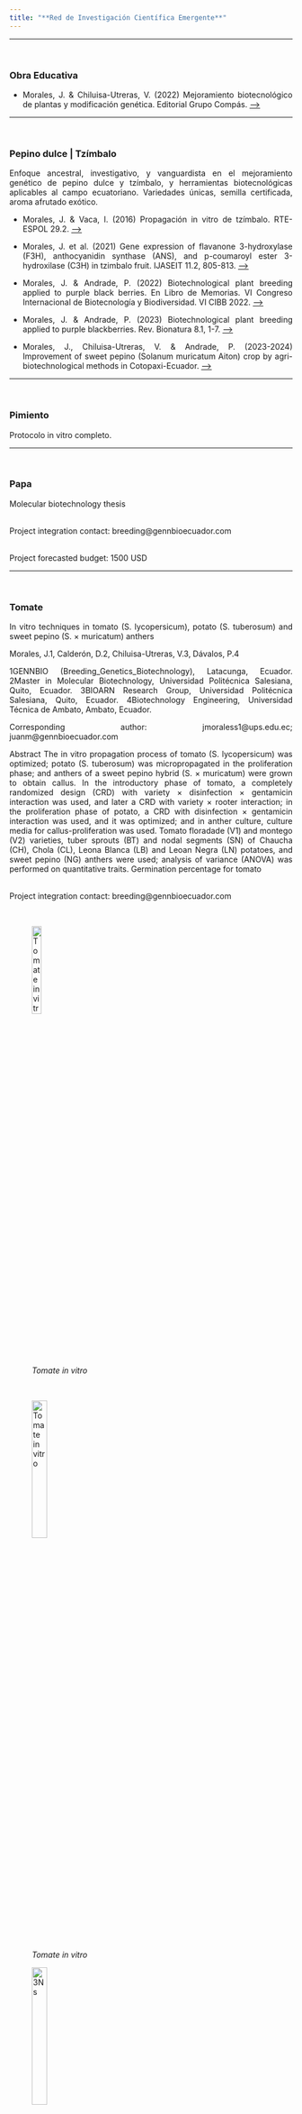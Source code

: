 ```yaml
---
title: "**Red de Investigación Científica Emergente**"
---
```

___
<br>


### **Obra Educativa**
- Morales, J. & Chiluisa-Utreras, V. (2022) Mejoramiento biotecnológico de plantas y modificación genética. Editorial Grupo Compás. [-->](http://142.93.18.15:8080/jspui/bitstream/123456789/794/1/GENNBIO_JMorales_Libro_2022%20%281%29.pdf)


___
<br>


### **Pepino dulce | Tzímbalo**

<style>
body {text-align: justify}
</style> 



Enfoque ancestral, investigativo, y vanguardista en el mejoramiento genético de pepino dulce y tzímbalo, y herramientas biotecnológicas aplicables al campo ecuatoriano. Variedades únicas, semilla certificada, aroma afrutado exótico.     



- Morales, J. & Vaca, I. (2016) Propagación in vitro de tzímbalo. RTE-ESPOL 29.2. [-->](http://www.rte.espol.edu.ec/index.php/tecnologica/article/view/547)


- Morales, J. et al. (2021) Gene expression of flavanone 3-hydroxylase (F3H), anthocyanidin synthase (ANS), and p-coumaroyl ester 3-hydroxilase (C3H) in tzimbalo fruit. IJASEIT 11.2, 805-813. [-->](https://ijaseit.insightsociety.org/index.php?option=com_content&view=article&id=9&Itemid=1&article_id=13681)


- Morales, J. & Andrade, P. (2022) Biotechnological plant breeding applied to purple black berries. En Libro de Memorias. VI Congreso Internacional de Biotecnología y Biodiversidad. VI CIBB 2022. [-->](http://www.cibb.espol.edu.ec/sites/cibb.espol.edu.ec/files/CIBB_V1-MEMORIAS_2022.pdf)


- Morales, J. & Andrade, P. (2023) Biotechnological plant breeding applied to purple blackberries. Rev. Bionatura 8.1, 1-7. [-->](https://www.revistabionatura.com/2023.08.01.7.html)


- Morales, J., Chiluisa-Utreras, V. & Andrade, P. (2023-2024) Improvement of sweet pepino (Solanum muricatum Aiton) crop by agri-biotechnological methods in Cotopaxi-Ecuador. [-->](https://gennbio.github.io/CIREDU.%20Morales..pdf)


___


<br>


### **Pimiento**
Protocolo in vitro completo.


___
<br>


### **Papa**


Molecular biotechnology thesis 


<br>
Project integration contact: breeding@gennbioecuador.com


<br>
Project forecasted budget: 1500 USD


___
<br>


### **Tomate**


In vitro techniques in tomato (S. lycopersicum), potato (S. tuberosum) and sweet pepino (S. × muricatum) anthers


Morales, J.1, Calderón, D.2, Chiluisa-Utreras, V.3, Dávalos, P.4


1GENNBIO (Breeding_Genetics_Biotechnology), Latacunga, Ecuador.
2Master in Molecular Biotechnology, Universidad Politécnica Salesiana, Quito, Ecuador.
3BIOARN Research Group, Universidad Politécnica Salesiana, Quito, Ecuador.
4Biotechnology Engineering, Universidad Técnica de Ambato, Ambato, Ecuador.


Corresponding author: jmoraless1@ups.edu.ec; juanm@gennbioecuador.com


Abstract
The in vitro propagation process of tomato (S. lycopersicum) was optimized; potato (S. tuberosum) was micropropagated in the proliferation phase; and anthers of a sweet pepino hybrid (S. × muricatum) were grown to obtain callus. In the introductory phase of tomato, a completely randomized design (CRD) with variety × disinfection × gentamicin interaction was used, and later a CRD with variety × rooter interaction; in the proliferation phase of potato, a CRD with disinfection × gentamicin interaction was used, and it was optimized; and in anther culture, culture media for callus-proliferation was used. Tomato floradade (V1) and montego (V2) varieties, tuber sprouts (BT) and nodal segments (SN) of Chaucha (CH), Chola (CL), Leona Blanca (LB) and Leoan Negra (LN) potatoes, and sweet pepino (NG) anthers were used; analysis of variance (ANOVA) was performed on quantitative traits. Germination percentage for tomato 

<br>
Project integration contact: breeding@gennbioecuador.com



<br>


![*Tomate in vitro*](C:\Users\Dell\Desktop\GENNBIO.github.io\Tmt1_NN.png){width=20%}


<br>


![*Tomate in vitro*](C:\Users\Dell\Desktop\GENNBIO.github.io\Tmt2_NN.png){width=25%}


![*3Ns*](C:\Users\Dell\Desktop\GENNBIO.github.io\Tmt3_NN.png){width=25%}


___


<br>


### **Néctar de la delicia**


- Pacheco, E. & Morales, J. (2023) In vitro multiplication of hemp (Cannabis sp.) in Cotopaxi-Ecuador. London Journal of Research in Science: Natural and Formal 23.7:1-9.


![*Cannabis sp.*](C:\Users\Dell\Desktop\GENNBIO.github.io\Cannabis_NN.jpg){width=10%}



![*Redes de libertad.*](C:\Users\Dell\Desktop\GENNBIO.github.io\Redes_NN.jpg){width=10%}



![*Cannabis sp.*](C:\Users\Dell\Desktop\GENNBIO.github.io\PV_NN.jpg){width=10%}

